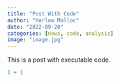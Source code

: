 ```yaml
---
title: "Post With Code"
author: "Harlow Malloc"
date: "2022-09-20"
categories: [news, code, analysis]
image: "image.jpg"
---
```


This is a post with executable code.

```r
1 + 1
```
